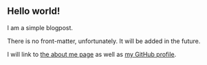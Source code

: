 ## Hello world!

I am a simple blogpost.

There is no front-matter, unfortunately. It will be added in the future.

I will link to [the about me page](/about) as well as [my GitHub
profile](https://github.com/Gelio).
